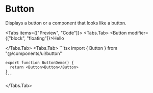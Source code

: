 
# Button

Displays a button or a component that looks like a button.

<Tabs items={["Preview", "Code"]}>
  <Tabs.Tab>
    <ComponentPreview>
      <Button  modifier={["block", "floating"]}>Hello</Button>
    </ComponentPreview>

  </Tabs.Tab>
  <Tabs.Tab>
    ```tsx
    import { Button } from "@/components/ui/button"
    
    export function ButtonDemo() {
      return <Button>Button</Button>
    }
    ```

  </Tabs.Tab>
</Tabs>
